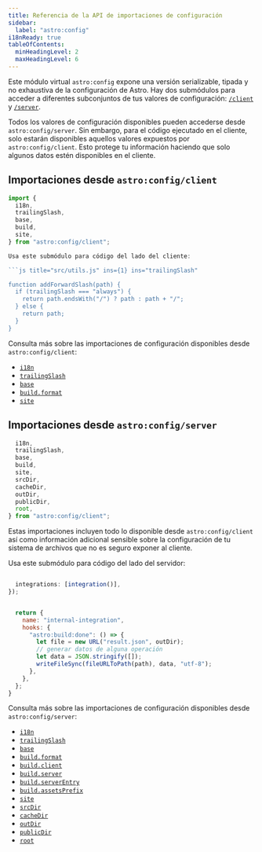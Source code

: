 ```yaml
---
title: Referencia de la API de importaciones de configuración
sidebar:
  label: "astro:config"
i18nReady: true
tableOfContents:
  minHeadingLevel: 2
  maxHeadingLevel: 6
---
```



<p><Since v="5.7.0" /></p>

Este módulo virtual `astro:config` expone una versión serializable, tipada y no exhaustiva de la configuración de Astro. Hay dos submódulos para acceder a diferentes subconjuntos de tus valores de configuración: [`/client`](#importaciones-desde-astroconfigclient) y [`/server`](#importaciones-desde-astroconfigserver).

Todos los valores de configuración disponibles pueden accederse desde `astro:config/server`. Sin embargo, para el código ejecutado en el cliente, solo estarán disponibles aquellos valores expuestos por `astro:config/client`. Esto protege tu información haciendo que solo algunos datos estén disponibles en el cliente.

## Importaciones desde `astro:config/client`

```js
import {
  i18n, 
  trailingSlash,
  base,
  build,
  site,
} from "astro:config/client";

Usa este submódulo para código del lado del cliente:

```js title="src/utils.js" ins={1} ins="trailingSlash"

function addForwardSlash(path) {
  if (trailingSlash === "always") {
    return path.endsWith("/") ? path : path + "/";
  } else {
    return path;
  }
}
```

Consulta más sobre las importaciones de configuración disponibles desde `astro:config/client`:

- [`i18n`](/es/reference/configuration-reference/#i18n)
- [`trailingSlash`](/es/reference/configuration-reference/#trailingslash)
- [`base`](/es/reference/configuration-reference/#base)
- [`build.format`](/es/reference/configuration-reference/#buildformat)
- [`site`](/es/reference/configuration-reference/#site)

## Importaciones desde `astro:config/server`

```js
  i18n,
  trailingSlash,
  base,
  build,
  site,
  srcDir,
  cacheDir,
  outDir,
  publicDir,
  root,
} from "astro:config/client";
```

Estas importaciones incluyen todo lo disponible desde `astro:config/client` así como información adicional sensible sobre la configuración de tu sistema de archivos que no es seguro exponer al cliente.

Usa este submódulo para código del lado del servidor:

```js title="astro.config.mjs"

  integrations: [integration()],
});
```

```js title="integration.mjs" ins={1} ins="outDir"

  return {
    name: "internal-integration",
    hooks: {
      "astro:build:done": () => {
        let file = new URL("result.json", outDir);
        // generar datos de alguna operación
        let data = JSON.stringify([]);
        writeFileSync(fileURLToPath(path), data, "utf-8");
      },
    },
  };
}
```

Consulta más sobre las importaciones de configuración disponibles desde `astro:config/server`:

- [`i18n`](/es/reference/configuration-reference/#i18n)
- [`trailingSlash`](/es/reference/configuration-reference/#trailingslash)
- [`base`](/es/reference/configuration-reference/#base)
- [`build.format`](/es/reference/configuration-reference/#buildformat)
- [`build.client`](/es/reference/configuration-reference/#buildclient)
- [`build.server`](/es/reference/configuration-reference/#buildserver)
- [`build.serverEntry`](/es/reference/configuration-reference/#buildserverentry)
- [`build.assetsPrefix`](/es/reference/configuration-reference/#buildassetsprefix)
- [`site`](/es/reference/configuration-reference/#site)
- [`srcDir`](/es/reference/configuration-reference/#srcdir)
- [`cacheDir`](/es/reference/configuration-reference/#cachedir)
- [`outDir`](/es/reference/configuration-reference/#outdir)
- [`publicDir`](/es/reference/configuration-reference/#publicdir)
- [`root`](/es/reference/configuration-reference/#root)
